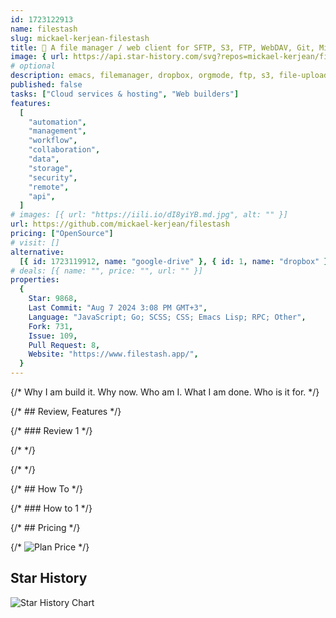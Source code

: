 ```yaml
---
id: 1723122913
name: filestash
slug: mickael-kerjean-filestash
title: 🦄 A file manager / web client for SFTP, S3, FTP, WebDAV, Git, Minio, LDAP, CalDAV, CardDAV, Mysql, Backblaze, ...
image: { url: https://api.star-history.com/svg?repos=mickael-kerjean/filestash }
# optional
description: emacs, filemanager, dropbox, orgmode, ftp, s3, file-upload, google-drive, sftp, file-sharing, webdav, webapp, file-viewer, sftp-client, ftp-client, file-manager, webdav-client, dropbox-client, s3-browser, s3-client,  ,
published: false
tasks: ["Cloud services & hosting", "Web builders"]
features:
  [
    "automation",
    "management",
    "workflow",
    "collaboration",
    "data",
    "storage",
    "security",
    "remote",
    "api",
  ]
# images: [{ url: "https://iili.io/dI8yiYB.md.jpg", alt: "" }]
url: https://github.com/mickael-kerjean/filestash
pricing: ["OpenSource"]
# visit: []
alternative:
  [{ id: 1723119912, name: "google-drive" }, { id: 1, name: "dropbox" }]
# deals: [{ name: "", price: "", url: "" }]
properties:
  {
    Star: 9868,
    Last Commit: "Aug 7 2024 3:08 PM GMT+3",
    Language: "JavaScript; Go; SCSS; CSS; Emacs Lisp; RPC; Other",
    Fork: 731,
    Issue: 109,
    Pull Request: 8,
    Website: "https://www.filestash.app/",
  }
---
```


{/* Why I am build it. Why now. Who am I. What I am done. Who is it for. */}

{/* ## Review, Features */}

{/* ### Review 1 */}

{/* <DetailYoutube videoId="" startTime={0} /> */}

{/* <Twitters ids=[] /> */}

{/* ## How To */}

{/* ### How to 1 */}

{/* ## Pricing */}

{/* <Img src="" alt="Plan Price" /> */}

## Star History

![Star History Chart](https://api.star-history.com/svg?repos=mickael-kerjean/filestash)
